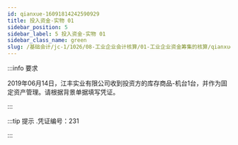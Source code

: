---
id: qianxue-16091814242590929
title: 投入资金-实物 01
sidebar_position: 5
sidebar_label: 5 投入资金-实物 01
sidebar_class_name: green
slug: /基础会计/jc-1/1026/08-工业企业会计核算/01-工业企业资金筹集的核算/qianxue-1609181234520847931/qianxue-16091814242590929/投入资金-实物 01
---

:::info 要求

2019年06月14日，江丰实业有限公司收到投资方的库存商品-机台1台，并作为固定资产管理。请根据背景单据填写凭证。

:::

:::tip 提示
  .凭证编号：231 
:::
